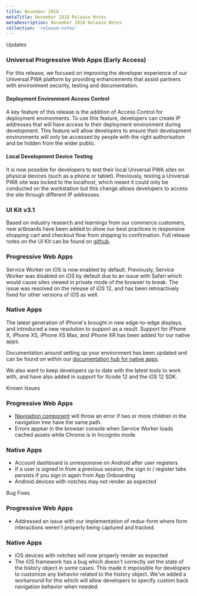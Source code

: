 ```yaml
---
title: November 2018
metaTitle: November 2018 Release Notes
metaDescription: November 2018 Release Notes
collection: 'release-notes'
---
```



<p class="c-label c--updates">Updates</p>

### Universal Progressive Web Apps (Early Access)

For this release, we focused on improving the developer experience of our Universal PWA platform by providing enhancements that assist partners with environment security, testing and documentation.

#### Deployment Environment Access Control

A key feature of this release is the addition of Access Control for deployment environments. To use this feature, developers can create IP addresses that will have access to their deployment environment during development. This feature will allow developers to ensure their development environments will only be accessed by people with the right authorisation and be hidden from the wider public.

#### Local Development Device Testing

It is now possible for developers to test their local Universal PWA sites on physical devices (such as a phone or tablet). Previously, testing a Universal PWA site was locked to the localhost, which meant it could only be conducted on the workstation but this change allows developers to access the site through different IP addresses.

### UI Kit v3.1
Based on industry research and learnings from our commerce customers, new artboards have been added to show our best practices in responsive shopping cart and checkout flow from shipping to confirmation. Full release notes on the UI Kit can be found on [github](https://github.com/mobify/ui-kit/releases/tag/v3.1).

### Progressive Web Apps
Service Worker on iOS is now enabled by default. Previously, Service Worker was disabled on iOS by default due to an issue with Safari which would cause sites viewed in private mode of the browser to break. The issue was resolved on the release of iOS 12, and has been retroactively fixed for other versions of iOS as well.

### Native Apps
The latest generation of iPhone's brought in new edge-to-edge displays, and introduced a new resolution to support as a result. Support for iPhone X, iPhone XS, iPhone XS Max, and iPhone XR has been added for our native apps.

Documentation around setting up your environment has been updated and can be found on within our [documentation hub for native apps](http://astro.mobify.com/latest/guides/before-you-begin/setup/).

We also want to keep developers up to date with the latest tools to work with, and have also added in support for Xcode 12 and the iOS 12 SDK.

<p class="c-label c--known">Known Issues</p>

### Progressive Web Apps
* [Navigation component](../../apis-and-sdks/component-library/components/Nav) will throw an error if two or more children in the navigation tree have the same path.
* Errors appear in the browser console when Service Worker loads cached assets while Chrome is in Incognito mode

### Native Apps
* Account dashboard is unresponsive on Android after user registers
* If a user is signed in from a previous session, the sign in / register tabs persists if you sign in again from App Onboarding
* Android devices with notches may not render as expected

<p class="c-label c--bugs">Bug Fixes</p>

### Progressive Web Apps
* Addressed an issue with our implementation of redux-form where form interactions weren't properly being captured and tracked.

### Native Apps
* iOS devices with notches will now properly render as expected
* The iOS framework has a bug which doesn't correctly set the state of the history object in some cases. This made it impossible for developers to customize any behavior related to the history object. We've added a workaround for this which will allow developers to specify custom back navigation behavior when needed.
